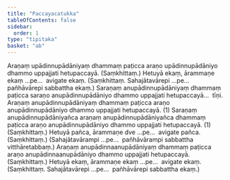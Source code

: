 ```yaml
---
title: "Paccayacatukka"
tableOfContents: false
sidebar:
  order: 1
type: "tipitaka"
basket: "ab"
---
```



<DynamicBreadcrumb />

<Division number="11">

<Paragraph number="2626">
Araṇaṃ upādinnupādāniyaṃ dhammaṃ paṭicca araṇo upādinnupādāniyo dhammo uppajjati hetupaccayā. (Saṃkhittaṃ.)
</Paragraph>

<Paragraph number="2627">
Hetuyā ekaṃ, ārammaṇe ekaṃ …pe…  avigate ekaṃ. (Saṃkhittaṃ. Sahajātavārepi …pe…  pañhāvārepi sabbattha ekaṃ.)
</Paragraph>

</Division>
<Division number="12">

<Paragraph number="2628">
Saraṇaṃ anupādinnupādāniyaṃ dhammaṃ paṭicca saraṇo anupādinnupādāniyo dhammo uppajjati hetupaccayā…  tīṇi.
</Paragraph>

<Paragraph number="2629">
Araṇaṃ anupādinnupādāniyaṃ dhammaṃ paṭicca araṇo anupādinnupādāniyo dhammo uppajjati hetupaccayā. (1)
</Paragraph>

<Paragraph number="2630">
Saraṇaṃ anupādinnupādāniyañca araṇaṃ anupādinnupādāniyañca dhammaṃ paṭicca araṇo anupādinnupādāniyo dhammo uppajjati hetupaccayā. (1) (Saṃkhittaṃ.)
</Paragraph>

</Division>
<Division number="13">

<Paragraph number="2631">
Hetuyā pañca, ārammaṇe dve …pe…  avigate pañca. (Saṃkhittaṃ.)
</Paragraph>

<Paragraph number="2632">
(Sahajātavārampi …pe…  pañhāvārampi sabbattha vitthāretabbaṃ.)
</Paragraph>

</Division>
<Division number="14">

<Paragraph number="2633">
Araṇaṃ anupādinnaanupādāniyaṃ dhammaṃ paṭicca araṇo anupādinnaanupādāniyo dhammo uppajjati hetupaccayā. (Saṃkhittaṃ.)
</Paragraph>

<Paragraph number="2634">
Hetuyā ekaṃ, ārammaṇe ekaṃ …pe…  avigate ekaṃ. (Saṃkhittaṃ. Sahajātavārepi …pe…  pañhāvārepi sabbattha ekaṃ.)
</Paragraph>
</Division>